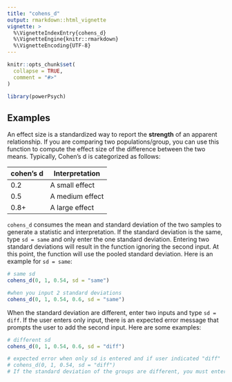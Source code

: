 ```yaml
---
title: "cohens_d"
output: rmarkdown::html_vignette
vignette: >
  %\VignetteIndexEntry{cohens_d}
  %\VignetteEngine{knitr::rmarkdown}
  %\VignetteEncoding{UTF-8}
---
```


```r
knitr::opts_chunk$set(
  collapse = TRUE,
  comment = "#>"
)
```

```r
library(powerPsych)
```

## Examples 

An effect size is a standardized way to report the **strength** of an apparent relationship. If you are comparing two populations/group, you can use this function to compute the effect size of the difference between the two means. Typically, Cohen's d is categorized as follows: 

| cohen's d | Interpretation  |
|-----------|-----------------|
| 0.2       | A small effect  |
| 0.5       | A medium effect |
| 0.8+      | A large effect  |

`cohens_d` consumes the mean and standard deviation of the two samples to generate a statistic and interpretation. If the standard deviation is the same, type `sd = same` and only enter the one standard deviation. Entering two standard deviations will result in the function ignoring the second input. At this point, the function will use the pooled standard deviation. Here is an example for `sd = same`:   
```r
# same sd
cohens_d(0, 1, 0.54, sd = "same")

#when you input 2 standard deviations
cohens_d(0, 1, 0.54, 0.6, sd = "same")
```

When the standard deviation are different, enter two inputs and type `sd = diff`. If the user enters only input, there is an expected error message that prompts the user to add the second input. Here are some examples: 
```r
# different sd
cohens_d(0, 1, 0.54, 0.6, sd = "diff")

# expected error when only sd is entered and if user indicated "diff"
# cohens_d(0, 1, 0.54, sd = "diff")
# If the standard deviation of the groups are different, you must enter a value for sd.two
```

